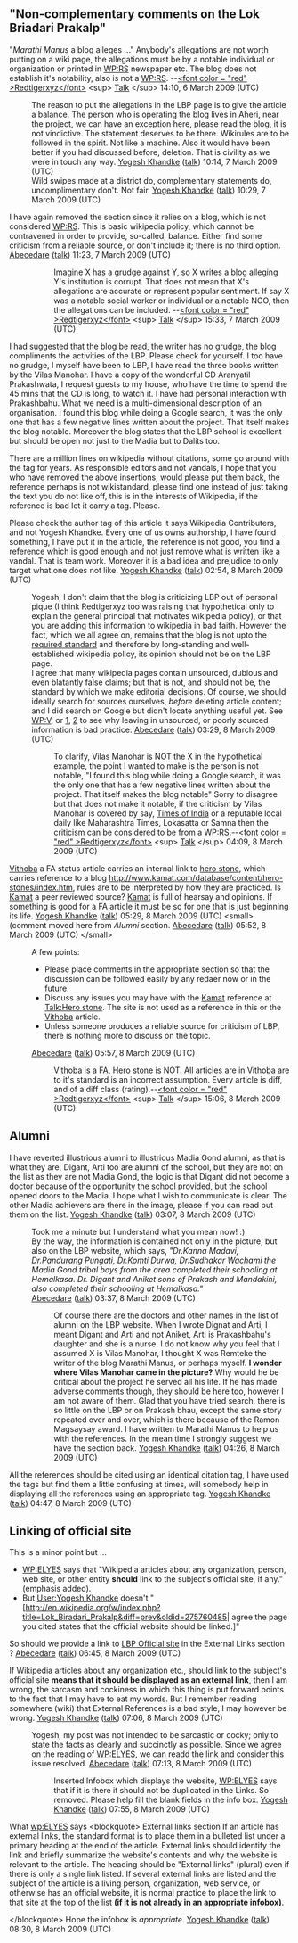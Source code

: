 <article id="21620490" title=Talk:Lok Biradari Prakalp>
	<talkpage id="21620490" title="Talk:Lok Biradari Prakalp">
{{talkheader}}
{{WikiProject India|class=stub|importance=low|orphan=yes|assess-date=January 2013}}

== &quot;Non-complementary comments on the Lok Briadari Prakalp&quot; ==

&quot;''Marathi Manus'' a blog alleges ...&quot; Anybody's allegations are not worth putting on a wiki page, the allegations must be by a notable individual or organization or printed in [[WP:RS]] newspaper etc. The blog does not establish it's notability, also is not a [[WP:RS]]. --[[User:Redtigerxyz|&lt;font color = &quot;red&quot; &gt;Redtigerxyz&lt;/font&gt;]] &lt;sup&gt; [[User talk:Redtigerxyz|Talk]] &lt;/sup&gt; 14:10, 6 March 2009 (UTC)
:The reason to put the allegations in the LBP page is to give the article a balance. The person who is operating the blog lives in Aheri, near the project, we can have an exception here, please read the blog, it is not vindictive. The statement deserves to be there. Wikirules are to be followed in the spirit. Not like a machine. Also it would have been better if you had discussed before, deletion. That is civility as we were in touch any way. [[User:Yogesh Khandke|Yogesh Khandke]] ([[User talk:Yogesh Khandke|talk]]) 10:14, 7 March 2009 (UTC)
:Wild swipes made at a district do, complementary statements do, uncomplimentary don't. Not fair. [[User:Yogesh Khandke|Yogesh Khandke]] ([[User talk:Yogesh Khandke|talk]]) 10:29, 7 March 2009 (UTC)

I have again removed the section since it relies on a blog, which is not considered [[WP:RS]]. This is basic wikipedia policy, which cannot be contravened in order to provide, so-called, balance. Either find some criticism from a reliable source, or don't include it; there is no third option. [[User:Abecedare|Abecedare]] ([[User talk:Abecedare|talk]]) 11:23, 7 March 2009 (UTC)

:: Imagine X has a grudge against Y, so X writes a blog alleging Y's institution is corrupt. That does not mean that X's allegations are accurate or represent popular sentiment. If say X was a notable social worker or individual or a notable NGO, then the allegations can be included. --[[User:Redtigerxyz|&lt;font color = &quot;red&quot; &gt;Redtigerxyz&lt;/font&gt;]] &lt;sup&gt; [[User talk:Redtigerxyz|Talk]] &lt;/sup&gt; 15:33, 7 March 2009 (UTC)

I had suggested that the blog be read, the writer has no grudge, the blog compliments the activities of the LBP. Please check for yourself. I too have no grudge, I myself have been to LBP, I have read the three books written by the Vilas Manohar. I have a copy of the wonderful CD Aranyatil Prakashwata, I request guests to my house, who have the time to spend the 45 mins that the CD is long, to watch it. I have had personal interaction with Prakashbahu. What we need is a multi-dimensional description of an organisation. I found this blog while doing a Google search, it was the only one that has a few negative lines written about the project. That itself makes the blog notable. Moreover the blog states that the LBP school is excellent but should be open not just to the Madia but to Dalits too.

There are a million lines on wikipedia without citations, some go around with the {{fact}} tag for years. As responsible editors and not vandals, I hope that you who have removed the above insertions, would please put them back, the reference perhaps is not wikistandard, please find one instead of just taking the text you do not like off, this is in the interests of Wikipedia, if the reference is bad let it carry a {{fact}} tag. Please. 

Please check the author tag of this article it says Wikipedia Contributers, and not Yogesh Khandke. Every one of us owns authorship, I have found something, I have put it in the article, the reference is not good, you find a reference which is good enough and not just remove what is written like a vandal. That is team work. Moreover it is a bad idea and prejudice to only target what one does not like. [[User:Yogesh Khandke|Yogesh Khandke]] ([[User talk:Yogesh Khandke|talk]]) 02:54, 8 March 2009 (UTC)

: Yogesh, I don't claim that the blog is criticizing  LBP out of personal pique (I think Redtigerxyz too was raising that hypothetical only to explain the general principal that motivates wikipedia policy), or that you are adding this information to wikipedia in bad faith. However the fact, which we all agree on, remains that the blog is not upto the [[WP:RS|required standard]] and therefore by long-standing and well-established wikipedia policy, its opinion should not be on the LBP page. 
: I agree that many wikipedia pages contain unsourced, dubious and even blatantly false claims; but that is not, and should not be, the standard by which we make editorial decisions. Of course, we should ideally search for sources ourselves, ''before'' deleting article content; and I did search on Google but didn't locate anything useful yet. See [[WP:V]], or [http://lists.wikimedia.org/pipermail/wikien-l/2006-July/050773.html], [http://mail.wikimedia.org/pipermail/wikien-l/2006-May/046440.html] to see why leaving in unsourced, or poorly sourced information is bad practice. [[User:Abecedare|Abecedare]] ([[User talk:Abecedare|talk]]) 03:29, 8 March 2009 (UTC)

::To clarify,  Vilas Manohar is NOT the X in the hypothetical example, the point I wanted to make is the person is not notable, &quot;I found this blog while doing a Google search, it was the only one that has a few negative lines written about the project. That itself makes the blog notable&quot; Sorry to disagree but that does not make it notable, if the criticism by Vilas Manohar is covered by say, [[Times of India]] or a reputable local daily like Maharashtra Times, Lokasatta or Samna then the criticism can be considered to be from a [[WP:RS]].--[[User:Redtigerxyz|&lt;font color = &quot;red&quot; &gt;Redtigerxyz&lt;/font&gt;]] &lt;sup&gt; [[User talk:Redtigerxyz|Talk]] &lt;/sup&gt; 04:09, 8 March 2009 (UTC)

[[Vithoba]] a FA status article carries an internal link to [[hero stone]], which carries reference to a blog http://www.kamat.com/database/content/hero-stones/index.htm, rules are to be interpreted by how they are practiced. Is [http://www.kamat.com/database/content/hero-stones/index.htm Kamat] a peer reviewed source? [http://www.kamat.com/database/content/hero-stones/index.htm Kamat] is full of hearsay and opinions. If something is good for a FA article it must be so for one that is just beginning its life. [[User:Yogesh Khandke|Yogesh Khandke]] ([[User talk:Yogesh Khandke|talk]]) 05:29, 8 March 2009 (UTC) &lt;small&gt; (comment moved here from ''Alumni'' section. [[User:Abecedare|Abecedare]] ([[User talk:Abecedare|talk]]) 05:52, 8 March 2009 (UTC) &lt;/small&gt;
: A few points:
:* Please place comments in the appropriate section so that the discussion can be followed easily by any redaer now or in the future.
:* Discuss any issues you may have with the [http://www.kamat.com/database/content/hero-stones/index.htm Kamat] reference at [[Talk:Hero stone]]. The site is not used as a reference in this or the [[Vithoba]] article.
:* Unless someone produces a reliable source for criticism of LBP, there is nothing more to discuss on the topic.
: [[User:Abecedare|Abecedare]] ([[User talk:Abecedare|talk]]) 05:57, 8 March 2009 (UTC)

:: [[Vithoba]] is a FA, [[Hero stone]] is NOT. All articles are in Vithoba are to it's standard is an incorrect assumption. Every article is diff, and of a diff class (rating).--[[User:Redtigerxyz|&lt;font color = &quot;red&quot; &gt;Redtigerxyz&lt;/font&gt;]] &lt;sup&gt; [[User talk:Redtigerxyz|Talk]] &lt;/sup&gt; 15:06, 8 March 2009 (UTC)

==Alumni==
I have reverted illustrious alumni to illustrious Madia Gond alumni, as that is what they are, Digant, Arti too are alumni of the school, but they are not on the list as they are not Madia Gond, the logic is that Digant did not become a doctor because of the opportunity the school provided, but the school opened doors to the Madia. I hope what I wish to communicate is clear. The other Madia achievers are there in the image, please if you can read put them on the list. [[User:Yogesh Khandke|Yogesh Khandke]] ([[User talk:Yogesh Khandke|talk]]) 03:07, 8 March 2009 (UTC)

: Took me a minute but I understand what you mean now! :)
: By the way, the information is contained not only in the picture, but also on the LBP website, which says, ''&quot;Dr.Kanna Madavi, Dr.Pandurang Pungati, Dr.Komti Durwa, Dr.Sudhakar Wachami the Madia Gond tribal boys from the area completed their schooling at Hemalkasa. Dr. Digant and Aniket sons of Prakash and Mandakini, also completed their schooling at Hemalkasa.&quot;''
: [[User:Abecedare|Abecedare]] ([[User talk:Abecedare|talk]]) 03:37, 8 March 2009 (UTC)
::Of course there are the doctors and other names in the list of alumni on the LBP website. When I wrote Dignat and Arti, I meant Digant and Arti and not Aniket, Arti is Prakashbahu's daughter and she is a nurse. I do not know why you feel that I assumed X is Vilas Manohar, I thought X was Remteke the writer of the blog Marathi Manus, or perhaps myself. '''I wonder where Vilas Manohar came in the picture?''' Why would he be critical about the project he served all his life. If he has made adverse comments though, they should be here too, however I am not aware of them. Glad that you have tried search, there is so little on the LBP or on Prakash bhau, except the same story repeated over and over, which is there because of the Ramon Magsaysay award. I have written to Marathi Manus to help us with the references. In the mean time I strongly suggest we have the section back. [[User:Yogesh Khandke|Yogesh Khandke]] ([[User talk:Yogesh Khandke|talk]]) 04:26, 8 March 2009 (UTC)

All the references should be cited using an identical citation tag, I have used the tags but find them a little confusing at times, will somebody help in displaying all the references using an appropriate tag. [[User:Yogesh Khandke|Yogesh Khandke]] ([[User talk:Yogesh Khandke|talk]]) 04:47, 8 March 2009 (UTC)

== Linking of official site ==

This is a minor point but ... 
* [[WP:ELYES]] says that &quot;Wikipedia articles about any organization, person, web site, or other entity '''should''' link to the subject's official site, if any.&quot; (emphasis added). 
* But [[User:Yogesh Khandke]] doesn't &quot;[http://en.wikipedia.org/w/index.php?title=Lok_Biradari_Prakalp&amp;diff=prev&amp;oldid=275760485| agree the page you cited states that the official website should be linked.]&quot;  
So should we provide a link to [http://lokbiradariprakalp.org/index.html LBP Official site] in the External Links section ? [[User:Abecedare|Abecedare]] ([[User talk:Abecedare|talk]]) 06:45, 8 March 2009 (UTC)

If Wikipedia articles about any organization etc., should link to the subject's official site '''means that it should be displayed as an external link''', then I am wrong, the sarcasm and cockiness in which this thing is put forward points to the fact that I may have to eat my words. But I remember reading somewhere (wiki) that External References is a bad style, I may however be wrong. [[User:Yogesh Khandke|Yogesh Khandke]] ([[User talk:Yogesh Khandke|talk]]) 07:06, 8 March 2009 (UTC)

: Yogesh, my post was not intended to be sarcastic or cocky; only to state the facts as clearly and succinctly as possible. Since we agree on the reading of [[WP:ELYES]], we can readd the link and consider this issue resolved. [[User:Abecedare|Abecedare]] ([[User talk:Abecedare|talk]]) 07:13, 8 March 2009 (UTC)
::Inserted Infobox which displays the website, [[WP:ELYES]] says that if it is there it should not be duplicated in the Links. So removed. Please help fill the blank fields in the info box. [[User:Yogesh Khandke|Yogesh Khandke]] ([[User talk:Yogesh Khandke|talk]]) 07:55, 8 March 2009 (UTC)

What [[wp:ELYES]] says
&lt;blockquote&gt;
External links section
If an article has external links, the standard format is to place them in a bulleted list under a primary heading at the end of the article. External links should identify the link and briefly summarize the website's contents and why the website is relevant to the article. The heading should be &quot;External links&quot; (plural) even if there is only a single link listed. If several external links are listed and the subject of the article is a living person, organization, web service, or otherwise has an official website, it is normal practice to place the link to that site at the top of the list '''(if it is not already in an appropriate infobox)'''.

&lt;/blockquote&gt; Hope the infobox is ''appropriate''. [[User:Yogesh Khandke|Yogesh Khandke]] ([[User talk:Yogesh Khandke|talk]]) 08:30, 8 March 2009 (UTC)
	</talkpage>
</article>